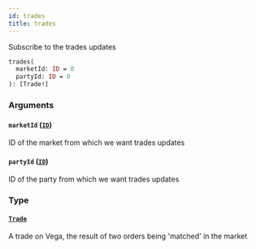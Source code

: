 ```yaml
---
id: trades
title: trades
---
```


Subscribe to the trades updates

```graphql
trades(
  marketId: ID = 0
  partyId: ID = 0
): [Trade!]

```

### Arguments

#### `marketId` ([`ID`](/graphql/scalars/id))

ID of the market from which we want trades updates

#### `partyId` ([`ID`](/graphql/scalars/id))

ID of the party from which we want trades updates

### Type

#### [`Trade`](/graphql/objects/trade)

A trade on Vega, the result of two orders being 'matched' in the market
